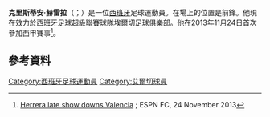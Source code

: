 '''克里斯蒂安·赫雷拉'''（{{lang-es|Cristian Herrera}}；{{bd|1991年|3月13日}}）是一位[[西班牙|西班牙]]足球運動員。在場上的位置是前鋒。他現在效力於[[西班牙足球超級聯賽|西班牙足球超級聯賽]]球隊[[埃爾切足球俱樂部|埃爾切足球俱樂部]]。他在2013年11月24日首次參加西甲賽事<ref>[http://espnfc.com/en/report/373085/report.html?soccernet=true&cc=3888 Herrera late show downs Valencia] {{Wayback|url=http://espnfc.com/en/report/373085/report.html?soccernet=true&cc=3888 |date=20131231213736 }}; ESPN FC, 24 November 2013</ref>。

==參考資料==
{{Reflist}}

{{DEFAULTSORT:Herrera, Cristian}}
[[Category:西班牙足球運動員|Category:西班牙足球運動員]]
[[Category:艾爾切球員|Category:艾爾切球員]]
{{bio-stub}}